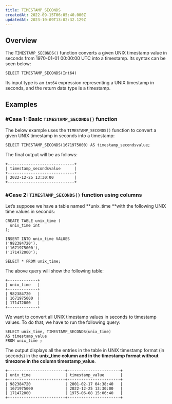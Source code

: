 ```yaml
---
title: TIMESTAMP_SECONDS
createdAt: 2022-09-15T06:05:40.000Z
updatedAt: 2023-10-09T13:02:32.129Z
---
```


## Overview

The `TIMESTAMP_SECONDS()` function converts a given UNIX timestamp value in seconds from 1970-01-01 00:00:00 UTC into a timestamp. Its syntax can be seen below:

```pgsql
SELECT TIMESTAMP_SECONDS(Int64)
```

Its input type is an `int64` expression representing a UNIX timestamp in seconds, and the return data type is a timestamp.

## Examples

### #Case 1: Basic `TIMESTAMP_SECONDS()` function

The below example uses the `TIMESTAMP_SECONDS()` function to convert a given UNIX timestamp in seconds into a timestamp:

```pgsql
SELECT TIMESTAMP_SECONDS(1671975000) AS timestamp_secondsvalue;
```

The final output will be as follows:

```pgsql
+-----------------------------+
| timestamp_secondsvalue      |
+-----------------------------+
| 2022-12-25 13:30:00         |
+-----------------------------+
```

### #Case 2: `TIMESTAMP_SECONDS()` function using columns

Let’s suppose we have a table named **unix\_time **with the following UNIX time values in seconds:

```pgsql
CREATE TABLE unix_time (
  unix_time int
);

INSERT INTO unix_time VALUES 
('982384720'),
('1671975000'),
('171472000');
```

```pgsql
SELECT * FROM unix_time;
```

The above query will show the following table:

```pgsql
+-------------+
| unix_time   | 
+-------------+
| 982384720   |
| 1671975000  |
| 171472000   |
+-------------+
```

We want to convert all UNIX timestamp values in seconds to timestamp values. To do that, we have to run the following query:

```pgsql
SELECT unix_time, TIMESTAMP_SECONDS(unix_time)
AS timestamp_value
FROM unix_time ;
```

The output displays all the entries in the table in UNIX timestamp format (in seconds) in the **unix\_time **column** **and in the timestamp format without timezone in the column** timestamp\_value**.

```pgsql
+-------------------------+-----------------------+
| unix_time               | timestamp_value       |
+-------------------------+-----------------------+
| 982384720               | 2001-02-17 04:38:40   |
| 1671975000              | 2022-12-25 13:30:00   |
| 171472000               | 1975-06-08 15:06:40   |
+-------------------------+-----------------------+
```

